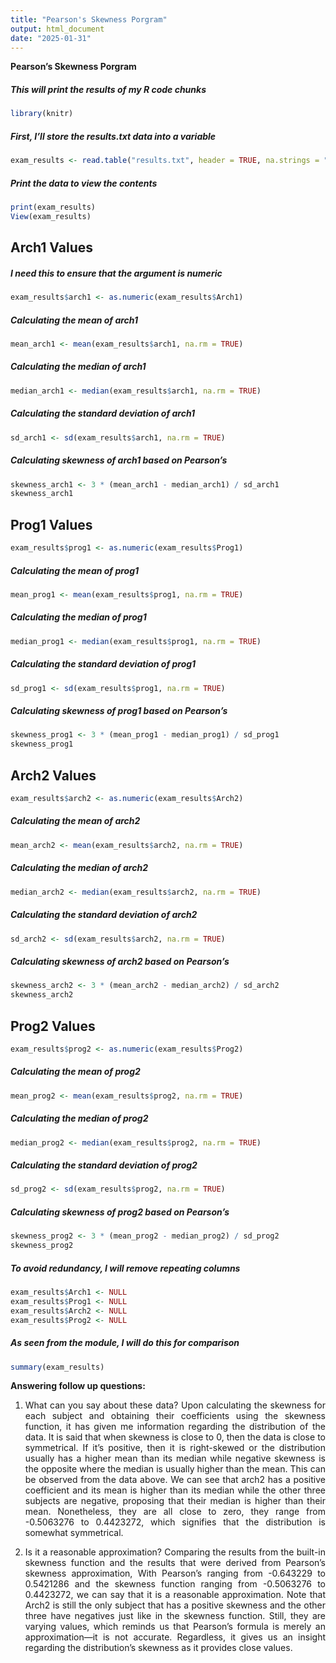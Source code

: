 ---
title: "Pearson's Skewness Porgram"
output: html_document
date: "2025-01-31"
---

**Pearson's Skewness Porgram**

##### This will print the results of my R code chunks

```{r}
library(knitr)
```
##### First, I'll store the results.txt data into a variable
```{r}
exam_results <- read.table("results.txt", header = TRUE, na.strings = "NA")
```
##### Print the data to view the contents

```{r}
print(exam_results)
View(exam_results)
```


## **Arch1 Values**
##### I need this to ensure that the argument is numeric
```{r}
exam_results$arch1 <- as.numeric(exam_results$Arch1)
```
##### Calculating the mean of arch1
```{r}
mean_arch1 <- mean(exam_results$arch1, na.rm = TRUE)
```
##### Calculating the median of arch1
```{r}
median_arch1 <- median(exam_results$arch1, na.rm = TRUE)
```
##### Calculating the standard deviation of arch1
```{r}
sd_arch1 <- sd(exam_results$arch1, na.rm = TRUE)
```
##### Calculating skewness of arch1 based on Pearson's
```{r}
skewness_arch1 <- 3 * (mean_arch1 - median_arch1) / sd_arch1
skewness_arch1
```


## **Prog1 Values**
```{r}
exam_results$prog1 <- as.numeric(exam_results$Prog1)
```
##### Calculating the mean of prog1
```{r}
mean_prog1 <- mean(exam_results$prog1, na.rm = TRUE)
```
##### Calculating the median of prog1
```{r}
median_prog1 <- median(exam_results$prog1, na.rm = TRUE)
```
##### Calculating the standard deviation of prog1
```{r}
sd_prog1 <- sd(exam_results$prog1, na.rm = TRUE)
```
##### Calculating skewness of prog1 based on Pearson's
```{r}
skewness_prog1 <- 3 * (mean_prog1 - median_prog1) / sd_prog1
skewness_prog1
```


## **Arch2 Values**
```{r}
exam_results$arch2 <- as.numeric(exam_results$Arch2)
```
##### Calculating the mean of arch2
```{r}
mean_arch2 <- mean(exam_results$arch2, na.rm = TRUE)
```
##### Calculating the median of arch2
```{r}
median_arch2 <- median(exam_results$arch2, na.rm = TRUE)
```
##### Calculating the standard deviation of arch2
```{r}
sd_arch2 <- sd(exam_results$arch2, na.rm = TRUE)
```
##### Calculating skewness of arch2 based on Pearson's
```{r}
skewness_arch2 <- 3 * (mean_arch2 - median_arch2) / sd_arch2
skewness_arch2
```


## **Prog2 Values**
```{r}
exam_results$prog2 <- as.numeric(exam_results$Prog2)
```
##### Calculating the mean of prog2
```{r}
mean_prog2 <- mean(exam_results$prog2, na.rm = TRUE)
```
##### Calculating the median of prog2
```{r}
median_prog2 <- median(exam_results$prog2, na.rm = TRUE)
```
##### Calculating the standard deviation of prog2
```{r}
sd_prog2 <- sd(exam_results$prog2, na.rm = TRUE)
```
##### Calculating skewness of prog2 based on Pearson's
```{r}
skewness_prog2 <- 3 * (mean_prog2 - median_prog2) / sd_prog2
skewness_prog2
```

##### To avoid redundancy, I will remove repeating columns
```{r}
exam_results$Arch1 <- NULL
exam_results$Prog1 <- NULL
exam_results$Arch2 <- NULL
exam_results$Prog2 <- NULL
```
 
##### As seen from the module, I will do this for comparison
```{r}
summary(exam_results)
```

<div style="text-align: justify;">
**Answering follow up questions:**

1.	What can you say about these data?
Upon calculating the skewness for each subject and obtaining their coefficients using the skewness function, it has given me information regarding the distribution of the data. It is said that when skewness is close to 0, then the data is close to symmetrical. If it’s positive, then it is right-skewed or the distribution usually has a higher mean than its median while negative skewness is the opposite where the median is usually higher than the mean. This can be observed from the data above. We can see that arch2 has a positive coefficient and its mean is higher than its median while the other three subjects are negative, proposing that their median is higher than their mean. Nonetheless, they are all close to zero, they range from -0.5063276 to 0.4423272, which signifies that the distribution is somewhat symmetrical.

2. Is it a reasonable approximation?
Comparing the results from the built-in skewness function and the results that were derived from Pearson’s skewness approximation, With Pearson’s ranging from -0.643229 to 0.5421286 and the skewness function ranging from -0.5063276 to 0.4423272, we can say that it is a reasonable approximation. Note that Arch2 is still the only subject that has a positive skewness and the other three have negatives just like in the skewness function. Still, they are varying values, which reminds us that Pearson’s formula is merely an approximation—it is not accurate. Regardless, it gives us an insight regarding the distribution’s skewness as it provides close values.
</div> 
